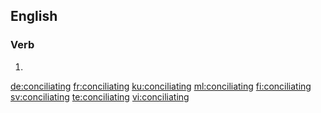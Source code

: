 ==English==

===Verb===
{{head|en|present participle}}

# {{present participle of|conciliate|lang=en}}

[[de:conciliating]]
[[fr:conciliating]]
[[ku:conciliating]]
[[ml:conciliating]]
[[fi:conciliating]]
[[sv:conciliating]]
[[te:conciliating]]
[[vi:conciliating]]